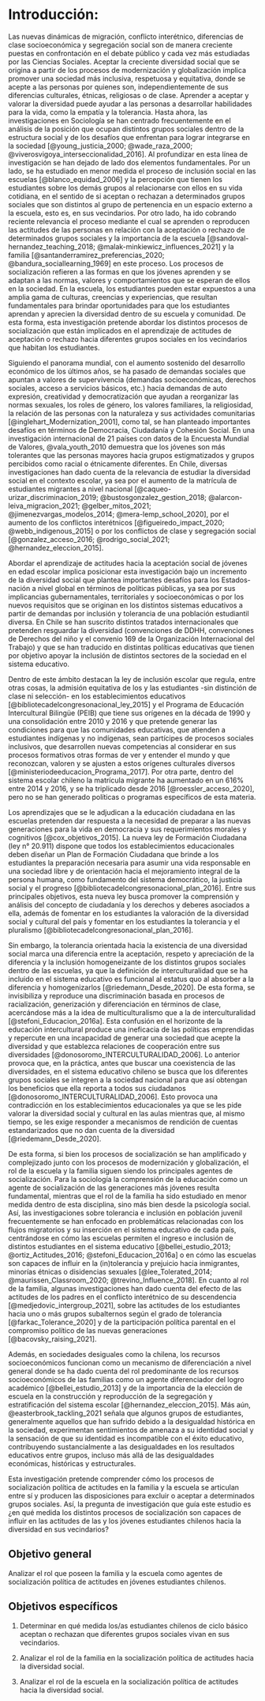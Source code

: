 # Introducción:

Las nuevas dinámicas de migración, conflicto interétnico, diferencias de clase socioeconómica y segregación social son de manera creciente puestas en confrontación en el debate público y cada vez más estudiadas por las Ciencias Sociales. Aceptar la creciente diversidad social que se origina a partir de los procesos de modernización y globalización implica promover una sociedad más inclusiva, respetuosa y equitativa, donde se acepte a las personas por quienes son, independientemente de sus diferencias culturales, étnicas, religiosas o de clase. Aprender a aceptar y valorar la diversidad puede ayudar a las personas a desarrollar habilidades para la vida, como la empatía y la tolerancia. Hasta ahora, las investigaciones en Sociología se han centrado frecuentemente en el análisis de la posición que ocupan distintos grupos sociales dentro de la estructura social y de los desafíos que enfrentan para lograr integrarse en la sociedad [@young_justicia_2000; @wade_raza_2000; @viverosvigoya_interseccionalidad_2016]. Al profundizar en esta línea de investigación se han dejado de lado dos elementos fundamentales. Por un lado, se ha estudiado en menor medida el proceso de inclusión social en las escuelas [@blanco_equidad_2006] y la percepción que tienen los estudiantes sobre los demás grupos al relacionarse con ellos en su vida cotidiana, en el sentido de si aceptan o rechazan a determinados grupos sociales que son distintos al grupo de pertenencia en un espacio externo a la escuela, esto es, en sus vecindarios. Por otro lado, ha ido cobrando reciente relevancia el proceso mediante el cual se aprenden o reproducen las actitudes de las personas en relación con la aceptación o rechazo de determinados grupos sociales y la importancia de la escuela [@sandoval-hernandez_teaching_2018; @malak-minkiewicz_influences_2021] y la familia [@santanderramirez_preferencias_2020; @bandura_sociallearning_1969] en este proceso. Los procesos de socialización refieren a las formas en que los jóvenes aprenden y se adaptan a las normas, valores y comportamientos que se esperan de ellos en la sociedad. En la escuela, los estudiantes pueden estar expuestos a una amplia gama de culturas, creencias y experiencias, que resultan fundamentales para brindar oportunidades para que los estudiantes aprendan y aprecien la diversidad dentro de su escuela y comunidad. De esta forma, esta investigación pretende abordar los distintos procesos de socialización que están implicados en el aprendizaje de actitudes de aceptación o rechazo hacia diferentes grupos sociales en los vecindarios que habitan los estudiantes.

Siguiendo el panorama mundial, con el aumento sostenido del desarrollo económico de los últimos años, se ha pasado de demandas sociales que apuntan a valores de supervivencia (demandas socioeconómicas, derechos sociales, acceso a servicios básicos, etc.) hacia demandas de auto expresión, creatividad y democratización que ayudan a reorganizar las normas sexuales, los roles de género, los valores familiares, la religiosidad, la relación de las personas con la naturaleza y sus actividades comunitarias [@inglehart_Modernization_2001], como tal, se han planteado importantes desafíos en términos de Democracia, Ciudadanía y Cohesión Social. En una investigación internacional de 21 países con datos de la Encuesta Mundial de Valores, @vala_youth_2010 demuestra que los jóvenes son más tolerantes que las personas mayores hacia grupos estigmatizados y grupos percibidos como racial o étnicamente diferentes. En Chile, diversas investigaciones han dado cuenta de la relevancia de estudiar la diversidad social en el contexto escolar, ya sea por el aumento de la matrícula de estudiantes migrantes a nivel nacional [@caqueo-urizar_discriminacion_2019; @bustosgonzalez_gestion_2018; @alarcon-leiva_migracion_2021; @gelber_mitos_2021; @jimenezvargas_modelos_2014; @mera-lemp_school_2020], por el aumento de los conflictos interétnicos [@figueiredo_impact_2020; @webb_indigenous_2015] o por los conflictos de clase y segregación social [@gonzalez_acceso_2016; @rodrigo_social_2021; @hernandez_eleccion_2015].

Abordar el aprendizaje de actitudes hacia la aceptación social de jóvenes en edad escolar implica posicionar esta investigación bajo un incremento de la diversidad social que plantea importantes desafíos para los Estados-nación a nivel global en términos de políticas públicas, ya sea por sus implicancias gubernamentales, territoriales y socioeconómicas o por los nuevos requisitos que se originan en los distintos sistemas educativos a partir de demandas por inclusión y tolerancia de una población estudiantil diversa. En Chile se han suscrito distintos tratados internacionales que pretenden resguardar la diversidad (convenciones de DDHH, convenciones de Derechos del niño y el convenio 169 de la Organización Internacional del Trabajo) y que se han traducido en distintas políticas educativas que tienen por objetivo apoyar la inclusión de distintos sectores de la sociedad en el sistema educativo. 

Dentro de este ámbito destacan la ley de inclusión escolar que regula, entre otras cosas, la admisión equitativa de los y las estudiantes -sin distinción de clase ni selección- en los establecimientos educativos [@bibliotecadelcongresonacional_ley_2015] y el Programa de Educación Intercultural Bilingüe (PEIB) que tiene sus orígenes en la década de 1990 y una consolidación entre 2010 y 2016 y que pretende generar las condiciones para que las comunidades educativas, que atienden a estudiantes indígenas y no indígenas, sean partícipes de procesos sociales inclusivos, que desarrollen nuevas competencias al considerar en sus procesos formativos otras formas de ver y entender el mundo y que reconozcan, valoren y se ajusten a estos orígenes culturales diversos [@ministeriodeeducacion_Programa_2017]. Por otra parte, dentro del sistema escolar chileno la matrícula migrante ha aumentado en un 616% entre 2014 y 2016, y se ha triplicado desde 2016 [@roessler_acceso_2020], pero no se han generado políticas o programas específicos de esta materia.

Los aprendizajes que se le adjudican a la educación ciudadana en las escuelas pretenden dar respuesta a la necesidad de preparar a las nuevas generaciones para la vida en democracia y sus requerimientos morales y cognitivos [@cox_objetivos_2015]. La nueva ley de Formación Ciudadana (ley n° 20.911) dispone que todos los establecimientos educacionales deben diseñar un Plan de Formación Ciudadana que brinde a los estudiantes la preparación necesaria para asumir una vida responsable en una sociedad libre y de orientación hacia el mejoramiento integral de la persona humana, como fundamento del sistema democrático, la justicia social y el progreso [@bibliotecadelcongresonacional_plan_2016]. Entre sus principales objetivos, esta nueva ley busca promover la comprensión y análisis del concepto de ciudadanía y los derechos y deberes asociados a ella, además de fomentar en los estudiantes la valoración de la diversidad social y cultural del país y fomentar en los estudiantes la tolerancia y el pluralismo [@bibliotecadelcongresonacional_plan_2016].

Sin embargo, la tolerancia orientada hacia la existencia de una diversidad social marca una diferencia entre la aceptación, respeto y apreciación de la diferencia y la inclusión homogeneizante de los distintos grupos sociales dentro de las escuelas, ya que la definición de interculturalidad que se ha incluido en el sistema educativo es funcional al estatus quo al absorber a la diferencia y homogenizarlos [@riedemann_Desde_2020]. De esta forma, se invisibiliza y reproduce una discriminación basada en procesos de racialización, generización y diferenciación en términos de clase, acercándose más a la idea de multiculturalismo que a la de interculturalidad [@stefoni_Educacion_2016a]. Esta confusión en el horizonte de la educación intercultural produce una ineficacia de las políticas emprendidas y repercute en una incapacidad de generar una sociedad que acepte la diversidad y que establezca relaciones de cooperación entre sus diversidades [@donosoromo_INTERCULTURALIDAD_2006]. Lo anterior provoca que, en la práctica, antes que buscar una coexistencia de las diversidades, en el sistema educativo chileno se busca que los diferentes grupos sociales se integren a la sociedad nacional para que así obtengan los beneficios que ella reporta a todos sus ciudadanos [@donosoromo_INTERCULTURALIDAD_2006]. Esto provoca una contradicción en los establecimientos educacionales ya que se les pide valorar la diversidad social y cultural en las aulas mientras que, al mismo tiempo, se les exige responder a mecanismos de rendición de cuentas estandarizados que no dan cuenta de la diversidad [@riedemann_Desde_2020].

De esta forma, si bien los procesos de socialización se han amplificado y complejizado junto con los procesos de modernización y globalización, el rol de la escuela y la familia siguen siendo los principales agentes de socialización. Para la sociología la comprensión de la educación como un agente de socialización de las generaciones más jóvenes resulta fundamental, mientras que el rol de la familia ha sido estudiado en menor medida dentro de esta disciplina, sino más bien desde la psicología social. Así, las investigaciones sobre tolerancia e inclusión en población juvenil frecuentemente se han enfocado en problemáticas relacionadas con los flujos migratorios y su inserción en el sistema educativo de cada país, centrándose en cómo las escuelas permiten el ingreso e inclusión de distintos estudiantes en el sistema educativo [@bellei_estudio_2013; @ortiz_Actitudes_2016; @stefoni_Educacion_2016a] o en cómo las escuelas son capaces de influir en la (in)tolerancia y prejuicio hacia inmigrantes, minorías étnicas o disidencias sexuales [@lee_Tolerated_2014; @maurissen_Classroom_2020; @trevino_Influence_2018]. En cuanto al rol de la familia, algunas investigaciones han dado cuenta del efecto de las actitudes de los padres en el conflicto interétnico de su descendencia [@medjedovic_intergroup_2021], sobre las actitudes de los estudiantes hacia uno o más grupos subalternos según el grado de tolerancia [@farkac_Tolerance_2020] y de la participación política parental en el compromiso político de las nuevas generaciones [@bacovsky_raising_2021]. 

Además, en sociedades desiguales como la chilena, los recursos socioeconómicos funcionan como un mecanismo de diferenciación a nivel general donde se ha dado cuenta del rol predominante de los recursos socioeconómicos de las familias como un agente diferenciador del logro académico [@bellei_estudio_2013] y de la importancia de la elección de escuela en la construcción y reproducción de la segregación y estratificación del sistema escolar [@hernandez_eleccion_2015]. Más aún, @easterbrook_tackling_2021 señala que algunos grupos de estudiantes, generalmente aquellos que han sufrido debido a la desigualdad histórica en la sociedad, experimentan sentimientos de amenaza a su identidad social y la sensación de que su identidad es incompatible con el éxito educativo, contribuyendo sustancialmente a las desigualdades en los resultados educativos entre grupos, incluso más allá de las desigualdades económicas, históricas y estructurales.

Esta investigación pretende comprender cómo los procesos de socialización política de actitudes en la familia y la escuela se articulan entre sí y producen las disposiciones para excluir o aceptar a determinados grupos sociales. Así, la pregunta de investigación que guía este estudio es ¿en qué medida los distintos procesos de socialización son capaces de influir en las actitudes de las y los jóvenes estudiantes chilenos hacia la diversidad en sus vecindarios?


## Objetivo general

Analizar el rol que poseen la familia y la escuela como agentes de socialización política de actitudes en jóvenes estudiantes chilenos.

## Objetivos específicos

1.	Determinar en qué medida los/as estudiantes chilenos de ciclo básico aceptan o rechazan que diferentes grupos sociales vivan en sus vecindarios.

2.	Analizar el rol de la familia en la socialización política de actitudes hacia la diversidad social.

3.	Analizar el rol de la escuela en la socialización política de actitudes hacia la diversidad social.

